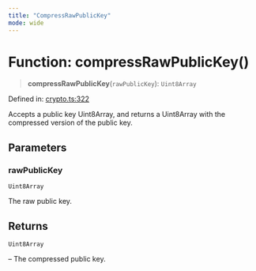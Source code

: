 ```yaml
---
title: "CompressRawPublicKey"
mode: wide
---
```

  
# Function: compressRawPublicKey()

> **compressRawPublicKey**(`rawPublicKey`): `Uint8Array`

Defined in: [crypto.ts:322](https://github.com/tkhq/sdk/blob/d88b5e1f9a6cca8e54e61f8a127aa90fcebeaa2e/packages/crypto/src/crypto.ts#L322)

Accepts a public key Uint8Array, and returns a Uint8Array with the compressed version of the public key.

## Parameters

### rawPublicKey

`Uint8Array`

The raw public key.

## Returns

`Uint8Array`

– The compressed public key.

